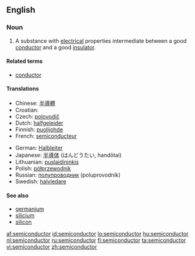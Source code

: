 ==English==
{{wikipedia}}

===Noun===
{{en-noun}}

# {{physics}} A substance with [[electrical]] properties intermediate between a good [[conductor]] and a good [[insulator]].

====Related terms====
* [[conductor]]

====Translations====
{{trans-top|substance with electrical properties}}
* Chinese: [[半導體]]
* Croatian: {{t|hr|poluvodič|alt=poluvòdīč|m}}
* Czech: [[polovodič]] {{m}}
* Dutch: [[halfgeleider]] {{m}}
* Finnish: [[puolijohde]]
* French: [[semiconducteur]] {{m}}
{{trans-mid}}
* German: [[Halbleiter]] {{m}}
* Japanese: [[半導体]] (はんどうたい, handōtai)
* Lithuanian: [[puslaidininkis]] {{m}}
* Polish: [[półprzewodnik]] {{m}}
* Russian: [[полупроводник]] (poluprovodník){{m}}
* Swedish: [[halvledare]] {{c}}
{{trans-bottom}}

====See also====
* [[germanium]]
* [[silicium]]
* [[silicon]]

[[af:semiconductor]]
[[id:semiconductor]]
[[lo:semiconductor]]
[[hu:semiconductor]]
[[nl:semiconductor]]
[[ru:semiconductor]]
[[fi:semiconductor]]
[[ta:semiconductor]]
[[vi:semiconductor]]
[[zh:semiconductor]]